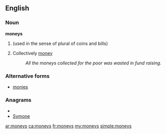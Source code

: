 ==English==
===Noun===
'''moneys'''

#{{plural of|[[money]]}} (used in the sense of plural of coins and bills)
#Collectively [[money]]
#:''All the moneys collected for the poor was wasted in fund raising.''

===Alternative forms===
* [[monies]]

===Anagrams===
* {{alphagram|emnosy}}
* [[Symone#English|Symone]]

[[ar:moneys]]
[[ca:moneys]]
[[fr:moneys]]
[[my:moneys]]
[[simple:moneys]]